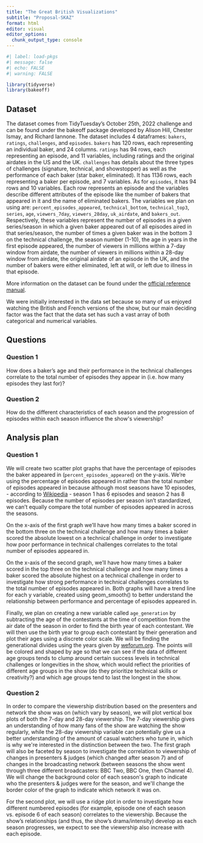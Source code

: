 ```yaml
---
title: "The Great British Visualizations"
subtitle: "Proposal-SKAZ"
format: html
editor: visual
editor_options: 
  chunk_output_type: console
---
```


```r
#| label: load-pkgs
#| message: false
#| echo: FALSE
#| warning: FALSE

library(tidyverse)
library(bakeoff)
```

## Dataset

The dataset comes from TidyTuesday's October 25th, 2022 challenge and can be found under the bakeoff package developed by Alison Hill, Chester Ismay, and Richard Iannone. The dataset includes 4 dataframes: `bakers`, `ratings`, `challenges`, and `episodes`. `bakers` has 120 rows, each representing an individual baker, and 24 columns. `ratings` has 94 rows, each representing an episode, and 11 variables, including ratings and the original airdates in the US and the UK. `challenges` has details about the three types of challenges (signature, technical, and showstopper) as well as the performance of each baker (star baker, eliminated). It has 1136 rows, each representing a baker per episode, and 7 variables. As for `episodes`, it has 94 rows and 10 variables. Each row represents an episode and the variables describe different attributes of the episode like the number of bakers that appeared in it and the name of eliminated bakers. The variables we plan on using are: `percent_episodes_appeared`, `technical_bottom`, `technical_top3`, `series`, `age`, `viewers_7day`, `viewers_28day`, `uk_airdate`, and `bakers_out`. Respectively, these variables represent the number of episodes in a given series/season in which a given baker appeared out of all episodes aired in that series/season, the number of times a given baker was in the bottom 3 on the technical challenge, the season number (1-10), the age in years in the first episode appeared, the number of viewers in millions within a 7-day window from airdate, the number of viewers in millions within a 28-day window from airdate, the original airdate of an episode in the UK, and the number of bakers were either eliminated, left at will, or left due to illness in that episode.

More information on the dataset can be found under the [official reference manual](https://cloud.r-project.org/web/packages/bakeoff/bakeoff.pdf).

We were initially interested in the data set because so many of us enjoyed watching the British and French versions of the show, but our main deciding factor was the fact that the data set has such a vast array of both categorical and numerical variables.

## Questions

### Question 1

How does a baker's age and their performance in the technical challenges correlate to the total number of episodes they appear in (i.e. how many episodes they last for)?

### Question 2

How do the different characteristics of each season and the progression of episodes within each season influence the show\'s viewership?

## Analysis plan

### Question 1

We will create two scatter plot graphs that have the percentage of episodes the baker appeared in (`percent_episodes_appeared`) on the y-axis. We're using the percentage of episodes appeared in rather than the total number of episodes appeared in because although most seasons have 10 episodes, - according to [Wikipedia](https://en.wikipedia.org/wiki/The_Great_British_Bake_Off) - season 1 has 6 episodes and season 2 has 8 episodes. Because the number of episodes per season isn't standardized, we can't equally compare the total number of episodes appeared in across the seasons.

On the x-axis of the first graph we'll have how many times a baker scored in the bottom three on the technical challenge and how many times a baker scored the absolute lowest on a technical challenge in order to investigate how poor performance in technical challenges correlates to the total number of episodes appeared in.

On the x-axis of the second graph, we'll have how many times a baker scored in the top three on the technical challenge and how many times a baker scored the absolute highest on a technical challenge in order to investigate how strong performance in technical challenges correlates to the total number of episodes appeared in. Both graphs will have a trend line for each y variable, created using geom_smooth() to better understand the relationship between performance and percentage of episodes appeared in.

Finally, we plan on creating a new variable called `age_generation` by subtracting the age of the contestants at the time of competition from the air date of the season in order to find the birth year of each contestant. We will then use the birth year to group each contestant by their generation and plot their ages using a discrete color scale. We will be finding the generational divides using the years given by [weforum.org](https://www.weforum.org/agenda/2015/09/how-different-age-groups-identify-with-their-generational-labels/). The points will be colored and shaped by age so that we can see if the data of different age groups tends to clump around certain success levels in technical challenges or longevities in the show, which would reflect the priorities of different age groups in the show (do they prioritize technical skills or creativity?) and which age groups tend to last the longest in the show.

### Question 2

In order to compare the viewership distribution based on the presenters and network the show was on (which vary by season), we will plot vertical box plots of both the 7-day and 28-day viewership. The 7-day viewership gives an understanding of how many fans of the show are watching the show regularly, while the 28-day viewership variable can potentially give us a better understanding of the amount of casual watchers who tune in, which is why we\'re interested in the distinction between the two. The first graph will also be faceted by season to investigate the correlation to viewership of changes in presenters & judges (which changed after season 7) and of changes in the broadcasting network (between seasons the show went through three different broadcasters: BBC Two, BBC One, then Channel 4). We will change the background color of each season\'s graph to indicate who the presenters & judges were for the season, and we\'ll change the border color of the graph to indicate which network it was on. 

For the second plot, we will use a ridge plot in order to investigate how different numbered episodes (for example, episode one of each season vs. episode 6 of each season) correlates to the viewership. Because the show's relationships (and thus, the show's drama/intensity) develop as each season progresses, we expect to see the viewership also increase with each episode.
